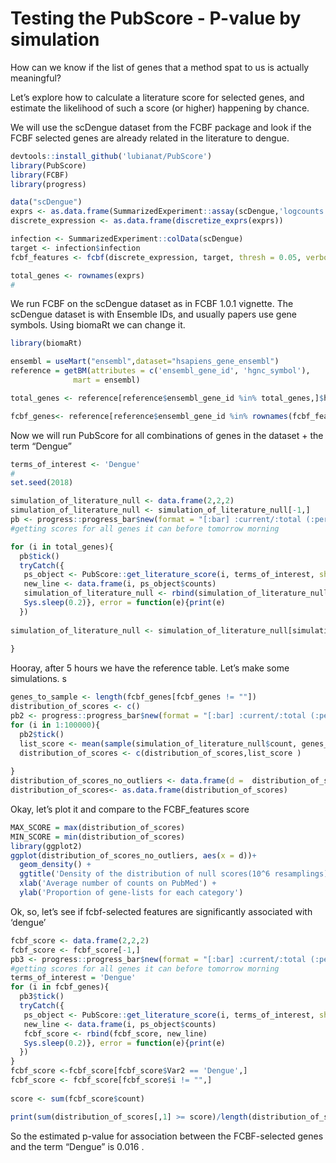 
# Testing the PubScore - P-value by simulation

How can we know if the list of genes that a method spat to us is actually meaningful? 

Let's explore how to calculate a literature score for selected genes, 
and estimate the likelihood of such a score (or higher) happening by chance. 

We will use the scDengue dataset from the FCBF package and look if the FCBF
selected genes are already related in the literature to dengue. 

```r
devtools::install_github('lubianat/PubScore')
library(PubScore)
library(FCBF)
library(progress)

data("scDengue")
exprs <- as.data.frame(SummarizedExperiment::assay(scDengue,'logcounts'))
discrete_expression <- as.data.frame(discretize_exprs(exprs))

infection <- SummarizedExperiment::colData(scDengue)
target <- infection$infection
fcbf_features <- fcbf(discrete_expression, target, thresh = 0.05, verbose = TRUE)

total_genes <- rownames(exprs)
#
```



We run FCBF on the scDengue dataset as in FCBF 1.0.1 vignette. 
The scDengue dataset is with Ensemble IDs, and usually papers use gene symbols. 
Using biomaRt we can change it.

```r
library(biomaRt)

ensembl = useMart("ensembl",dataset="hsapiens_gene_ensembl")
reference = getBM(attributes = c('ensembl_gene_id', 'hgnc_symbol'), 
              mart = ensembl)

total_genes <- reference[reference$ensembl_gene_id %in% total_genes,]$hgnc_symbol

fcbf_genes<- reference[reference$ensembl_gene_id %in% rownames(fcbf_features),]$hgnc_symbol
```




Now we will run PubScore for all combinations of genes in the dataset + the term "Dengue"



```r
terms_of_interest <- 'Dengue'
# 
set.seed(2018)

simulation_of_literature_null <- data.frame(2,2,2)
simulation_of_literature_null <- simulation_of_literature_null[-1,]
pb <- progress::progress_bar$new(format = "[:bar] :current/:total (:percent) ETA: :eta", total = length(total_genes))
#getting scores for all genes it can before tomorrow morning

for (i in total_genes){
  pb$tick()
  tryCatch({
   ps_object <- PubScore::get_literature_score(i, terms_of_interest, show_progress = F)
   new_line <- data.frame(i, ps_object$counts)
   simulation_of_literature_null <- rbind(simulation_of_literature_null, new_line)
   Sys.sleep(0.2)}, error = function(e){print(e)
  })
  
simulation_of_literature_null <- simulation_of_literature_null[simulation_of_literature_null$i != "",]  
   
}

```
Hooray, after 5 hours we have the reference table. Let's make some simulations. s 


```r
genes_to_sample <- length(fcbf_genes[fcbf_genes != ""])
distribution_of_scores <- c()
pb2 <- progress::progress_bar$new(format = "[:bar] :current/:total (:percent) ETA: :eta", total = length(total_genes))
for (i in 1:100000){
  pb2$tick()
  list_score <- mean(sample(simulation_of_literature_null$count, genes_to_sample))
  distribution_of_scores <- c(distribution_of_scores,list_score )
  
}
distribution_of_scores_no_outliers <- data.frame(d =  distribution_of_scores[distribution_of_scores<1000])
distribution_of_scores<- as.data.frame(distribution_of_scores)
```

Okay, let's plot it and compare to the FCBF_features score


```r
MAX_SCORE = max(distribution_of_scores)
MIN_SCORE = min(distribution_of_scores)
library(ggplot2)
ggplot(distribution_of_scores_no_outliers, aes(x = d))+
  geom_density() +
  ggtitle('Density of the distribution of null scores(10^6 resamplings)') +
  xlab('Average number of counts on PubMed') +
  ylab('Proportion of gene-lists for each category')
```

Ok, so, let's see if fcbf-selected features are significantly associated with 'dengue'

```r


fcbf_score <- data.frame(2,2,2)
fcbf_score <- fcbf_score[-1,]
pb3 <- progress::progress_bar$new(format = "[:bar] :current/:total (:percent) ETA: :eta", total = length(fcbf_genes))
#getting scores for all genes it can before tomorrow morning
terms_of_interest = 'Dengue'
for (i in fcbf_genes){
  pb3$tick()
  tryCatch({
   ps_object <- PubScore::get_literature_score(i, terms_of_interest, show_progress = F)
   new_line <- data.frame(i, ps_object$counts)
   fcbf_score <- rbind(fcbf_score, new_line)
   Sys.sleep(0.2)}, error = function(e){print(e)
  })
}
fcbf_score <-fcbf_score[fcbf_score$Var2 == 'Dengue',]
fcbf_score <- fcbf_score[fcbf_score$i != "",]  
   
score <- sum(fcbf_score$count)

print(sum(distribution_of_scores[,1] >= score)/length(distribution_of_scores[,1])) 
```

So the estimated p-value for association between the FCBF-selected genes and 
the term "Dengue" is 0.016 .

